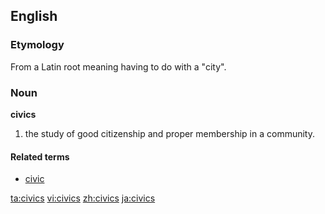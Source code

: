 ==English==
=== Etymology ===
From a Latin root meaning having to do with a "city".

=== Noun ===
'''civics'''

#the study of good citizenship and proper membership in a community.

====Related terms====
*[[civic]]

[[ta:civics]]
[[vi:civics]]
[[zh:civics]]
[[ja:civics]]